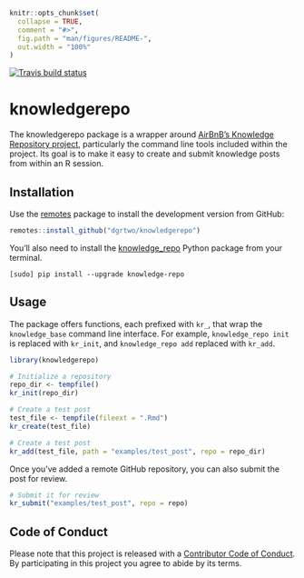 ```r
knitr::opts_chunk$set(
  collapse = TRUE,
  comment = "#>",
  fig.path = "man/figures/README-",
  out.width = "100%"
)
```

[![Travis build status](https://travis-ci.org/dgrtwo/knowledgerepo.svg?branch=master)](https://travis-ci.org/dgrtwo/knowledgerepo)

# knowledgerepo

The knowledgerepo package is a wrapper around [AirBnB's Knowledge Repository project](https://github.com/airbnb/knowledge-repo), particularly the command line tools included within the project. Its goal is to make it easy to create and submit knowledge posts from within an R session.

## Installation

Use the [remotes](https://cran.r-project.org/web/packages/remotes/index.html) package to install the development version from GitHub:

```r
remotes::install_github("dgrtwo/knowledgerepo")
```

You'll also need to install the [knowledge_repo](https://github.com/airbnb/knowledge-repo) Python package from your terminal.

```
[sudo] pip install --upgrade knowledge-repo
```

## Usage

The package offers functions, each prefixed with `kr_`, that wrap the `knowledge_base` command line interface. For example, `knowledge_repo init` is replaced with `kr_init`, and `knowledge_repo add` replaced with `kr_add`.

```r
library(knowledgerepo)

# Initialize a repository
repo_dir <- tempfile()
kr_init(repo_dir)

# Create a test post
test_file <- tempfile(fileext = ".Rmd")
kr_create(test_file)

# Create a test post
kr_add(test_file, path = "examples/test_post", repo = repo_dir)
```

Once you've added a remote GitHub repository, you can also submit the post for review.

```r
# Submit it for review
kr_submit("examples/test_post", repo = repo)
```

## Code of Conduct

Please note that this project is released with a [Contributor Code of Conduct](CODE_OF_CONDUCT.md).
By participating in this project you agree to abide by its terms.
